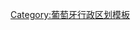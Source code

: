 {{navbox
| name = 葡萄牙历史省份
| title = [[省 (葡萄牙)|葡萄牙历史省份]]
| state = {{{state|autocollapse}}}
| listclass = hlist

|group1 = 中世纪省份
|list1 =
* [[阿连特茹]]
* [[阿尔加维大区|阿尔加维]]
* [[贝拉省 (葡萄牙)|贝拉]]
* [[杜罗与米尼奥河间省|杜罗与米尼奥河间]]
* [[埃斯特雷马杜拉省|埃斯特雷马杜拉]]
* [[山后省|山后]]

| group2 = 1832年省份
| list2 =
* [[亚速尔群岛|亚速尔]]
* [[阿连特茹]]
* [[阿尔加维大区|阿尔加维]]
* [[上贝拉省|上贝拉]]
* [[下贝拉省|下贝拉]]
* [[杜罗省|杜罗]]
* [[埃斯特雷马杜拉省|埃斯特雷马杜拉]]
* [[马德拉群岛|马德拉]]
* [[米尼奥省|米尼奥]]
* [[山后省|山后]]

| group3 = 1936年省份
| list3 =
* [[阿尔加维大区|阿尔加维]]
* [[上阿连特茹省|上阿连特茹]]
* [[下阿连特茹省|下阿连特茹]]
* [[上贝拉省|上贝拉]]
* [[下贝拉省|下贝拉]]
* [[滨海贝拉省|滨海贝拉]]
* [[滨海杜罗省|滨海杜罗]]
* [[埃斯特雷马杜拉省|埃斯特雷马杜拉]]
* [[米尼奥省|米尼奥]]
* [[里巴特茹省|里巴特茹]]
* [[山后-上杜罗省|山后-上杜罗]]

}}<noinclude>
{{collapsible option}}

[[Category:葡萄牙行政区划模板]]

</noinclude>
